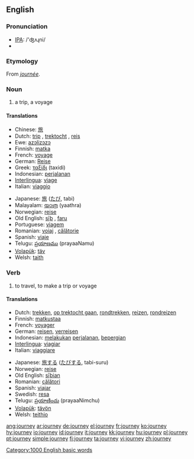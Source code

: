 {{wikipedia}}
==English==

===Pronunciation===
*[[w:IPA|IPA]]: /'ʤʌɻni/
*{{audio|en-us-journey.ogg|Audio (US)}}

===Etymology===
From {{OF.}} ''[[journée]]''.

===Noun===
{{en-noun}}

# a trip, a voyage

====Translations====
{{top}}
*Chinese: [[旅]]
*Dutch: [[trip]] {{f}}, [[trektocht]] {{f}}, [[reis]] {{f}}
*Ewe: [[azɔlizɔzɔ]]
*Finnish: [[matka]]
*French: [[voyage]] {{m}}
*German: [[Reise]] {{f}}
*Greek: [[ταξίδι]] (taxidi) {{n}}
*Indonesian: [[jalan|perjalanan]]
*[[Interlingua]]: [[viage]]
*Italian: [[viaggio]]
{{mid}}
*Japanese: [[旅]] ([[たび]], tabi)
*Malayalam: [[യാത്ര]] (yaathra)
*Norwegian: [[reise]]
*Old English: [[siþ|sīþ]] {{m}}, [[faru]] {{f}}
*Portuguese: [[viagem]]
*Romanian: [[voiaj]] {{n}}, [[călătorie]] {{f}}
*Spanish: [[viaje]] {{m}}
*Telugu: [[ప్రయాణము]] (prayaaNamu)
*[[Volapük]]: [[täv]]
*Welsh: [[taith]] {{f}}
{{bottom}}

===Verb===
{{en-verb}}

# to travel, to make a trip or voyage

====Translations====
{{top}}
*Dutch: [[trekken]], [[op trektocht gaan]], [[rondtrekken]], [[reizen]], [[rondreizen]]
*Finnish: [[matkustaa]]
*French: [[voyager]]
*German: [[reisen]], [[verreisen]]
*Indonesian: [[laku|melakukan]] [[jalan|perjalanan]], [[pergi|bepergian]]
*[[Interlingua]]: [[viagiar]]
*Italian: [[viaggiare]]
{{mid}}
*Japanese: [[旅]]する ([[たび]]する, tabi-suru)
*Norwegian: [[reise]]
*Old English: [[siþian|sīþian]]
*Romanian: [[călători]]
*Spanish: [[viajar]]
*Swedish: [[resa]]
*Telugu: [[ప్రయాణించు]] (prayaaNimchu)
*[[Volapük]]: [[tävön]]
*Welsh: [[teithio]]
{{bottom}}

[[Category:1000 English basic words]]

[[ang:journey]]
[[ar:journey]]
[[de:journey]]
[[el:journey]]
[[fr:journey]]
[[ko:journey]]
[[hy:journey]]
[[io:journey]]
[[id:journey]]
[[it:journey]]
[[kk:journey]]
[[hu:journey]]
[[pl:journey]]
[[pt:journey]]
[[simple:journey]]
[[fi:journey]]
[[ta:journey]]
[[vi:journey]]
[[zh:journey]]